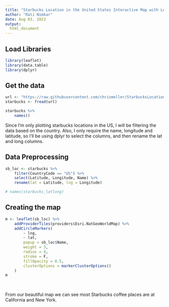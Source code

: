 ---
title: "Starbucks Location in the United States Interactive Map with Leaflet"
author: "Rati Nimkar"
date: Aug 03, 2023
output:
  html_document
---

<style>
.leaflet {
    margin: auto;
}
</style>

## Load Libraries

```{r libraries, message=FALSE, warning=FALSE}
library(leaflet)
library(data.table)
library(dplyr)
```

## Get the data
```{r}
url <- "https://raw.githubusercontent.com/chrismeller/StarbucksLocations/master/stores.csv"
starbucks <- fread(url)
```

```{r, comment = ""}
starbucks %>%
    names()
```

Since I'm only plotting starbucks locations in the US, I will be filtering the data based on the country. Also, I only require the name, longitude and latitude, so I'll be using dplyr to select the columns, and then rename the lat and long columns. 

## Data Preprocessing
```{r}
sb_loc <- starbucks %>% 
    filter(CountryCode == "US") %>% 
    select(Latitude, Longitude, Name) %>% 
    rename(lat = Latitude, lng = Longitude)

# names(starbucks_latlong)
```

## Creating the map

```{r, fig.align="center", fig.width=8, fig.height=5}
m <- leaflet(sb_loc) %>%
    addProviderTiles(providers$Esri.NatGeoWorldMap) %>%
    addCircleMarkers(
        ~ lng,
        ~ lat,
        popup = sb_loc$Name,
        weight = 3,
        radius = 4,
        stroke = F,
        fillOpacity = 0.5,
        clusterOptions = markerClusterOptions()
    )
m

```

<br> 

From our beautiful map we can see most Starbucks coffee places are at California and New York.
